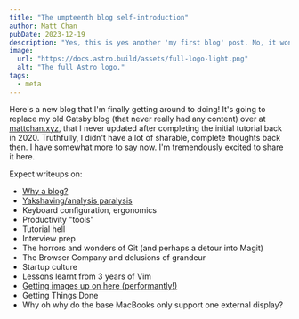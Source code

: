 ```yaml
---
title: "The umpteenth blog self-introduction"
author: Matt Chan
pubDate: 2023-12-19
description: "Yes, this is yes another 'my first blog' post. No, it won't be my last."
image:
  url: "https://docs.astro.build/assets/full-logo-light.png"
  alt: "The full Astro logo."
tags:
  - meta
---
```


Here's a new blog that I'm finally getting around to doing! It's going to replace my old Gatsby blog (that never really had any content) over at [mattchan.xyz](https://www.mattchan.xyz), that I never updated after completing the initial tutorial back in 2020. Truthfully, I didn't have a lot of sharable, complete thoughts back then. I have somewhat more to say now. I'm tremendously excited to share it here.

Expect writeups on:

- [Why a blog?](../post-2/)
- [Yakshaving/analysis paralysis](../post-3/)
- Keyboard configuration, ergonomics
- Productivity "tools"
- Tutorial hell
- Interview prep
- The horrors and wonders of Git (and perhaps a detour into Magit)
- The Browser Company and delusions of grandeur
- Startup culture
- Lessons learnt from 3 years of Vim
- [Getting images up on here (performantly!)](../post-6/)
- Getting Things Done
- Why oh why do the base MacBooks only support one external display?
